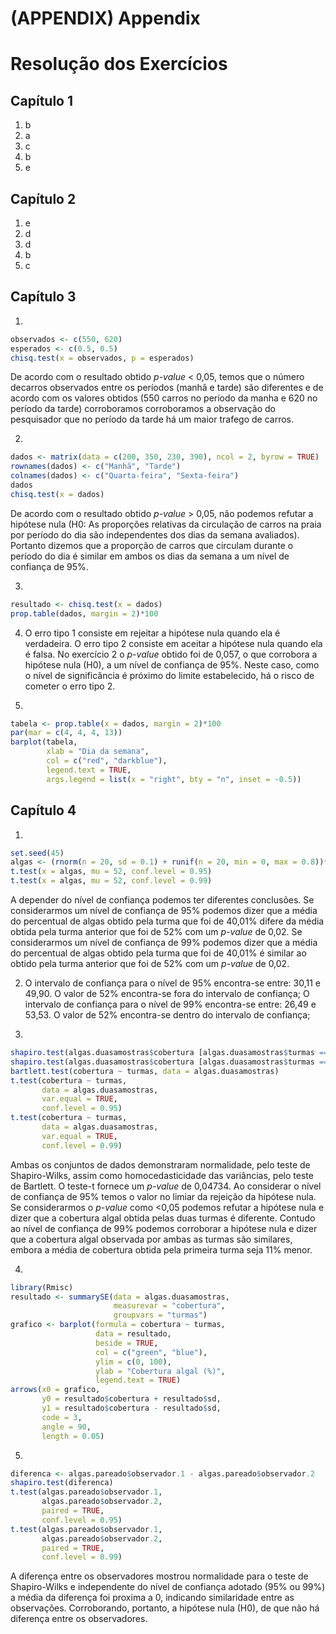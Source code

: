 # (APPENDIX) Appendix {-}

# Resolução dos Exercícios


## Capítulo 1
1) b
2) a
3) c
4) b
5) e

## Capítulo 2
1) e
2) d
3) d
4) b
5) c

## Capítulo 3
1)
```r
observados <- c(550, 620)
esperados <- c(0.5, 0.5)
chisq.test(x = observados, p = esperados)
```
De acordo com o resultado obtido *p-value* < 0,05, temos que o número decarros observados entre os períodos (manhã e tarde) são diferentes e de acordo com os valores obtidos (550 carros no período da manha e 620 no período da tarde) corroboramos corroboramos a observação do pesquisador que no período da tarde há um maior trafego de carros.


2)
```r
dados <- matrix(data = c(200, 350, 230, 390), ncol = 2, byrow = TRUE)
rownames(dados) <- c("Manhã", "Tarde")
colnames(dados) <- c("Quarta-feira", "Sexta-feira")
dados
chisq.test(x = dados)
```
De acordo com o resultado obtido *p-value* > 0,05, não podemos refutar a hipótese nula (H0: As proporções relativas da circulação de carros na praia por período do dia são independentes dos dias da semana avaliados). Portanto dizemos que a proporção de carros que circulam durante o período do dia é similar em ambos os dias da semana a um nível de confiança de 95%.


3)
```r
resultado <- chisq.test(x = dados)
prop.table(dados, margin = 2)*100
```


4)
O erro tipo 1 consiste em rejeitar a hipótese nula quando ela é verdadeira. O erro tipo 2 consiste em aceitar a hipótese nula quando ela é falsa.
No exercício 2 o *p-value* obtido foi de 0,057, o que corrobora a hipótese nula (H0), a um nível de confiança de 95%. Neste caso, como o nível de significância é próximo do limite estabelecido, há o risco de cometer o erro tipo 2.


5)
```r
tabela <- prop.table(x = dados, margin = 2)*100
par(mar = c(4, 4, 4, 13))
barplot(tabela, 
        xlab = "Dia da semana",
        col = c("red", "darkblue"), 
        legend.text = TRUE, 
        args.legend = list(x = "right", bty = "n", inset = -0.5))
```


## Capítulo 4
1)
```r
set.seed(45)
algas <- (rnorm(n = 20, sd = 0.1) + runif(n = 20, min = 0, max = 0.8))*100
t.test(x = algas, mu = 52, conf.level = 0.95)
t.test(x = algas, mu = 52, conf.level = 0.99)
```
A depender do nível de confiança podemos ter diferentes conclusões. Se considerarmos um nível de confiança de 95% podemos dizer que a média do percentual de algas obtido pela turma que foi de 40,01% difere da média obtida pela turma anterior que foi de 52% com um *p-value* de 0,02. Se considerarmos um nível de confiança de 99% podemos dizer que a média do percentual de algas obtido pela turma que foi de 40,01% é similar ao obtido pela turma anterior que foi de 52% com um *p-value* de 0,02. 


2) 
O intervalo de confiança para o nível de 95% encontra-se entre: 30,11 e 49,90. O valor de 52% encontra-se fora do intervalo de confiança; 
O intervalo de confiança para o nível de 99% encontra-se entre: 26,49 e 53,53. O valor de 52% encontra-se dentro do intervalo de confiança;


3)
```r
shapiro.test(algas.duasamostras$cobertura [algas.duasamostras$turmas == "turma.1"])
shapiro.test(algas.duasamostras$cobertura [algas.duasamostras$turmas == "turma.2"])
bartlett.test(cobertura ~ turmas, data = algas.duasamostras)
t.test(cobertura ~ turmas, 
       data = algas.duasamostras,
       var.equal = TRUE,
       conf.level = 0.95)
t.test(cobertura ~ turmas, 
       data = algas.duasamostras,
       var.equal = TRUE,
       conf.level = 0.99)
```
Ambas os conjuntos de dados demonstraram normalidade, pelo teste de Shapiro-Wilks, assim como homocedasticidade das variâncias, pelo teste de Bartlett. O teste-t fornece um *p-value* de 0,04734.
Ao considerar o nível de confiança de 95% temos o valor no limiar da rejeição da hipótese nula. Se considerarmos o *p-value* como <0,05 podemos refutar a hipótese nula e dizer que a cobertura algal obtida pelas duas turmas é diferente. Contudo ao nível de confiança de 99% podemos corroborar a hipótese nula e dizer que a cobertura algal observada por ambas as turmas são similares, embora a média de cobertura obtida pela primeira turma seja 11% menor.


4)
```r
library(Rmisc)
resultado <- summarySE(data = algas.duasamostras, 
                       measurevar = "cobertura", 
                       groupvars = "turmas")
grafico <- barplot(formula = cobertura ~ turmas,
                   data = resultado,
                   beside = TRUE,
                   col = c("green", "blue"),
                   ylim = c(0, 100),
                   ylab = "Cobertura algal (%)",
                   legend.text = TRUE)
arrows(x0 = grafico,
       y0 = resultado$cobertura + resultado$sd,
       y1 = resultado$cobertura - resultado$sd,
       code = 3,
       angle = 90,
       length = 0.05)
```


5)
```r
diferenca <- algas.pareado$observador.1 - algas.pareado$observador.2
shapiro.test(diferenca)
t.test(algas.pareado$observador.1,
       algas.pareado$observador.2,
       paired = TRUE,
       conf.level = 0.95)
t.test(algas.pareado$observador.1,
       algas.pareado$observador.2,
       paired = TRUE,
       conf.level = 0.99)
```
A diferença entre os observadores mostrou normalidade para o teste de Shapiro-Wilks e independente do nível de confiança adotado (95% ou 99%) a média da diferença foi proxima a 0, indicando similaridade entre as observações. Corroborando, portanto, a hipótese nula (H0), de que não há diferença entre os observadores.
